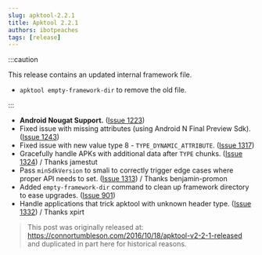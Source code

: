 ```yaml
---
slug: apktool-2.2.1
title: Apktool 2.2.1
authors: ibotpeaches
tags: [release]
---
```


:::caution

This release contains an updated internal framework file.

- `apktool empty-framework-dir` to remove the old file.

:::

- **Android Nougat Support.** ([Issue 1223](https://github.com/iBotPeaches/Apktool/issues/1223))
- Fixed issue with missing attributes (using Android N Final Preview Sdk). ([Issue 1243](https://github.com/iBotPeaches/Apktool/issues/1243))
- Fixed issue with new value type 8 - `TYPE_DYNAMIC_ATTRIBUTE`. ([Issue 1317](https://github.com/iBotPeaches/Apktool/issues/1317))
- Gracefully handle APKs with additional data after `TYPE` chunks. ([Issue 1324](https://github.com/iBotPeaches/Apktool/pull/1324)) / Thanks jamestut
- Pass `minSdkVersion` to smali to correctly trigger edge cases where proper API needs to set. ([Issue 1313](https://github.com/iBotPeaches/Apktool/pull/1313)) / Thanks benjamin-promon
- Added `empty-framework-dir` command to clean up framework directory to ease upgrades. ([Issue 901](https://github.com/iBotPeaches/Apktool/issues/901))
- Handle applications that trick apktool with unknown header type. ([Issue 1332](https://github.com/iBotPeaches/Apktool/issues/1332)) / Thanks xpirt

> This post was originally released at: https://connortumbleson.com/2016/10/18/apktool-v2-2-1-released and duplicated in part here for historical reasons.
